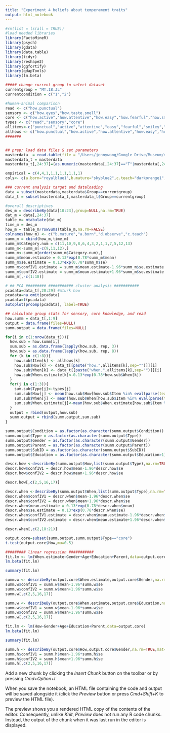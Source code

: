 ```yaml
---
title: "Experiment 4 beliefs about temperament traits"
output: html_notebook
---
```


```r
#rm(list = ls(all = TRUE))
#load needed libraries
library(FactoMineR)
library(psych)
library(gdata)
library(data.table)
library(tidyr)
library(reshape2)
library(ggfortify)
library(qdapTools)
library(lm.beta)

##### change current group to select dataset
currentgroup = "MT.18.JL"
currentcondition = c("1","2")

#human-animal comparison
read <- c("how.punctual")
sensory <- c("how.eyes","how.taste.smell")
core <- c("how.active","how.attentive","how.easy","how.fearful","how.smiley")
types <- c("read","sensory","core")
allitems<-c("punctual","active","attentive","easy","fearful","smiley","taste.smell","eyes")
allhows <- c("how.punctual","how.active","how.attentive","how.easy","how.fearful","how.smiley","how.taste.smell","how.eyes")
#######


## prep; load data files & set parameters
masterdata  = read.table(file = "/Users/jennywang/Google Drive/Museum/mathitude/data/alternative analyses/temperamentmaster.csv", sep=",",header=TRUE, na.strings="")
masterdata_t = masterdata
masterdata_t[,24:37]=(as.numeric(masterdata[,24:37]=="T"|masterdata[,24:37]=="O"))

empirical = c(4,4,1,1,1,1,1,1,1,1)
cols<- c(a.born="royalblue1",b.mature="skyblue2",c.teach="darkorange1",d.observe="orange")

### current analysis target and dataloading
data = subset(masterdata,masterdata$Group==currentgroup)
data_t = subset(masterdata_t,masterdata_t$Group==currentgroup)

#overall descriptives
des_m = describeBy(data[10:23],group=NULL,na.rm=TRUE)
dat_m = data[,24:37]
table_m= mtabulate(dat_m)
time_m = des_m
how_m = table_m/rowSums(table_m,na.rm=FALSE)
colnames(how_m) <- c("b.mature","a.born","d.observe","c.teach")
summ_m = cbind(how_m,time_m)
summ_m$Category.num = c(11,10,9,8,6,4,3,2,1,1,7,5,12,13)
summ_m<-summ_m[-c(9,11,12),]
summ_m<-summ_m[order(summ_m$Category.num),]
summ_m$mean.estimate = 0.13*exp(0.78*summ_m$mean)
summ_m$se.estimate = 0.13*exp(0.78*summ_m$se)
summ_m$confIV1.estimate = summ_m$mean.estimate-1.96*summ_m$se.estimate
summ_m$confIV2.estimate = summ_m$mean.estimate+1.96*summ_m$se.estimate
summ_m[,-c(1:18)]

```

```r
# ## PCA ######### ########### cluster analysis ###########
pcadata=data_t[,20:29] #mturk how
pcadata=na.omit(pcadata)
pcadata=t(pcadata)
autoplot(prcomp(pcadata), label=TRUE)
```


```r
## calculate group stats for sensory, core knowledge, and read
how.summ = data_t[,1:9]
output = data.frame(files=NULL)
summ.output = data.frame(files=NULL)

for(i in c(1:nrow(data_t))){
  how.sub = how.summ[i,]
  sum.sub = as.data.frame(lapply(how.sub, rep, 3))
  how.sub = as.data.frame(lapply(how.sub, rep, 8))
  for (k in c(1:8)){
    how.sub$Item[k] <- allhows[k]
    how.sub$How[k] <- data_t[[paste("how.",allitems[k],sep="")]][i]
    how.sub$When[k] <- data_t[[paste("when.",allitems[k],sep="")]][i]
    how.sub$When.estimate[k]<-0.13*exp(0.78*how.sub$When[k])
  }
  for(j in c(1:3)){
    sum.sub$Type[j]<-types[j]
    sum.sub$How[j] <- mean(how.sub$How[how.sub$Item %in% eval(parse(text = types[j]))],na.rm=TRUE)
    sum.sub$When[j] <- mean(how.sub$When[how.sub$Item %in% eval(parse(text = types[j]))],na.rm=TRUE)
    sum.sub$When.estimate[j]<-mean(how.sub$When.estimate[how.sub$Item %in% eval(parse(text = types[j]))],na.rm=TRUE)
  }
  output = rbind(output,how.sub)
  summ.output = rbind(summ.output,sum.sub)
}

summ.output$Condition = as.factor(as.character(summ.output$Condition))
summ.output$Type = as.factor(as.character(summ.output$Type))
summ.output$Gender = as.factor(as.character(summ.output$Gender))
summ.output$Parent = as.factor(as.character(summ.output$Parent))
summ.output$SubID = as.factor(as.character(summ.output$SubID))
summ.output$Education = as.factor(as.character(summ.output$Education>1))

descr.how <-describeBy(summ.output$How,list(summ.output$Type),na.rm=TRUE,mat=TRUE)
descr.how$confIV1 = descr.how$mean-1.96*descr.how$se
descr.how$confIV2 = descr.how$mean+1.96*descr.how$se

descr.how[,c(2,5,16,17)]


```

```r

descr.when <-describeBy(summ.output$When,list(summ.output$Type),na.rm=TRUE,mat=TRUE)
descr.when$confIV1 = descr.when$mean-1.96*descr.when$se
descr.when$confIV2 = descr.when$mean+1.96*descr.when$se
descr.when$mean.estimate = 0.13*exp(0.78*descr.when$mean)
descr.when$se.estimate = 0.13*exp(0.78*descr.when$se)
descr.when$confIV1.estimate = descr.when$mean.estimate-1.96*descr.when$se.estimate
descr.when$confIV2.estimate = descr.when$mean.estimate+1.96*descr.when$se.estimate

descr.when[,c(2,18:21)]

```

```r
output.core=subset(summ.output,summ.output$Type=="core")
t.test(output.core$How,mu=0.5)

```

```r
######### linear regression ###########
fit.lm <- lm(When.estimate~Gender+Age+Education+Parent,data=output.core)
lm.beta(fit.lm)
```

```r
summary(fit.lm)
```

```r

summ.w <- describeBy(output.core$When.estimate,output.core$Gender,na.rm=TRUE,mat=TRUE)
summ.w$confIV1 = summ.w$mean-1.96*summ.w$se
summ.w$confIV2 = summ.w$mean+1.96*summ.w$se
summ.w[,c(2,5,16,17)]


```

```r
summ.w <- describeBy(output.core$When.estimate,output.core$Education,na.rm=TRUE,mat=TRUE)
summ.w$confIV1 = summ.w$mean-1.96*summ.w$se
summ.w$confIV2 = summ.w$mean+1.96*summ.w$se
summ.w[,c(2,5,16,17)]


```

```r

fit.lm <- lm(How~Gender+Age+Education+Parent,data=output.core)
lm.beta(fit.lm)
```

```r
summary(fit.lm)

```

```r
summ.h <- describeBy(output.core$How,output.core$Gender,na.rm=TRUE,mat=TRUE)
summ.h$confIV1 = summ.h$mean-1.96*summ.h$se
summ.h$confIV2 = summ.h$mean+1.96*summ.h$se
summ.h[,c(2,5,16,17)]
```


Add a new chunk by clicking the *Insert Chunk* button on the toolbar or by pressing *Cmd+Option+I*.

When you save the notebook, an HTML file containing the code and output will be saved alongside it (click the *Preview* button or press *Cmd+Shift+K* to preview the HTML file). 

The preview shows you a rendered HTML copy of the contents of the editor. Consequently, unlike *Knit*, *Preview* does not run any R code chunks. Instead, the output of the chunk when it was last run in the editor is displayed.

